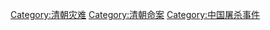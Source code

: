 
[[Category:清朝灾难|Category:清朝灾难]]
[[Category:清朝命案|Category:清朝命案]]
[[Category:中国屠杀事件|Category:中国屠杀事件]]